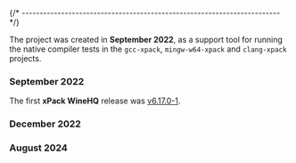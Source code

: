 

{/* ------------------------------------------------------------------------ */}

The project was created in **September 2022**,
as a support tool for running the native compiler tests
in the `gcc-xpack`, `mingw-w64-xpack`
and `clang-xpack` projects.

### September 2022

The first **xPack WineHQ** release was
[v6.17.0-1](/blog/2022/09/26/wine-v6-17-0-1-released/).

### December 2022

<HistoryXBBv5/>

### August 2024

<HistoryRestructuring/>
